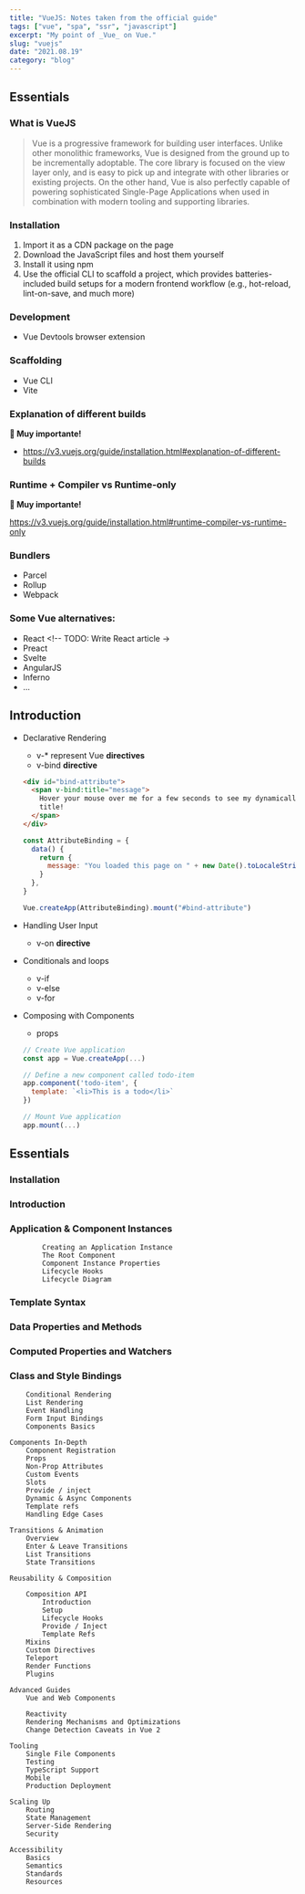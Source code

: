 ```yaml
---
title: "VueJS: Notes taken from the official guide"
tags: ["vue", "spa", "ssr", "javascript"]
excerpt: "My point of _Vue_ on Vue."
slug: "vuejs"
date: "2021.08.19"
category: "blog"
---
```


## Essentials

### What is VueJS

> Vue is a progressive framework for building user interfaces. Unlike other monolithic frameworks, Vue is designed from the ground up to be incrementally adoptable. The core library is focused on the view layer only, and is easy to pick up and integrate with other libraries or existing projects. On the other hand, Vue is also perfectly capable of powering sophisticated Single-Page Applications when used in combination with modern tooling and supporting libraries.

### Installation

1. Import it as a CDN package on the page
1. Download the JavaScript files and host them yourself
1. Install it using npm
1. Use the official CLI to scaffold a project, which provides batteries-included build setups for a modern frontend workflow (e.g., hot-reload, lint-on-save, and much more)

### Development

- Vue Devtools browser extension

### Scaffolding

- Vue CLI
- Vite

### Explanation of different builds

**:black_heart: Muy importante!**

- <https://v3.vuejs.org/guide/installation.html#explanation-of-different-builds>

### Runtime + Compiler vs Runtime-only

**:black_heart: Muy importante!**

<https://v3.vuejs.org/guide/installation.html#runtime-compiler-vs-runtime-only>

### Bundlers

- Parcel <!-- TODO: Write parcel article -->
- Rollup <!-- TODO: Write rollup article -->
- Webpack <!-- TODO: Write webpack article -->

### Some Vue alternatives:

- React <!-- TODO: Write React article ->
- Preact <!-- TODO: Write Preact article-->
- Svelte <!-- TODO Write Svelte article -->
- AngularJS
- Inferno
- ...

## Introduction

- Declarative Rendering

  - v-\* represent Vue **directives**
  - v-bind **directive**

  ```html
  <div id="bind-attribute">
    <span v-bind:title="message">
      Hover your mouse over me for a few seconds to see my dynamically bound
      title!
    </span>
  </div>
  ```

  ```js
  const AttributeBinding = {
    data() {
      return {
        message: "You loaded this page on " + new Date().toLocaleString(),
      }
    },
  }

  Vue.createApp(AttributeBinding).mount("#bind-attribute")
  ```

- Handling User Input
  - v-on **directive**
- Conditionals and loops
  - v-if
  - v-else
  - v-for
- Composing with Components

  - props

  ```js
  // Create Vue application
  const app = Vue.createApp(...)

  // Define a new component called todo-item
  app.component('todo-item', {
    template: `<li>This is a todo</li>`
  })

  // Mount Vue application
  app.mount(...)

  ```

## Essentials

### Installation

### Introduction

### Application & Component Instances

            Creating an Application Instance
            The Root Component
            Component Instance Properties
            Lifecycle Hooks
            Lifecycle Diagram

### Template Syntax

### Data Properties and Methods

### Computed Properties and Watchers

### Class and Style Bindings

        Conditional Rendering
        List Rendering
        Event Handling
        Form Input Bindings
        Components Basics

    Components In-Depth
        Component Registration
        Props
        Non-Prop Attributes
        Custom Events
        Slots
        Provide / inject
        Dynamic & Async Components
        Template refs
        Handling Edge Cases

    Transitions & Animation
        Overview
        Enter & Leave Transitions
        List Transitions
        State Transitions

    Reusability & Composition

        Composition API
            Introduction
            Setup
            Lifecycle Hooks
            Provide / Inject
            Template Refs
        Mixins
        Custom Directives
        Teleport
        Render Functions
        Plugins

    Advanced Guides
        Vue and Web Components

        Reactivity
        Rendering Mechanisms and Optimizations
        Change Detection Caveats in Vue 2

    Tooling
        Single File Components
        Testing
        TypeScript Support
        Mobile
        Production Deployment

    Scaling Up
        Routing
        State Management
        Server-Side Rendering
        Security

    Accessibility
        Basics
        Semantics
        Standards
        Resources
